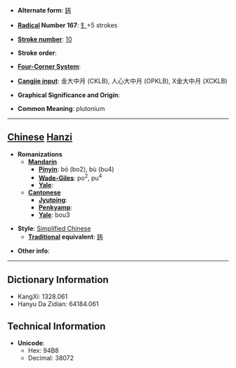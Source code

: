 * '''Alternate form''': [[鈽]]

* '''[[Wiktionary:Chinese radical index| Radical]] Number 167''': [[Wiktionary:Chinese radical index 钅|钅]]+5 strokes

* '''[[Wiktionary:Chinese total strokes index|Stroke number]]''': [[Wiktionary:Chinese total strokes index 10|10]]

* '''Stroke order''': 

* '''[[Wiktionary:Chinese four corner index|Four-Corner System]]''': 

* '''[[Wiktionary:Chinese Cangjie index|Cangjie input]]''': 金大中月 (CKLB), 人心大中月 (OPKLB), X金大中月 (XCKLB)

* '''Graphical Significance and Origin''': 

* '''Common Meaning''': plutonium

----

== [[Chinese]] [[Hanzi]] ==

* '''Romanizations'''
** '''[[Mandarin]]'''
*** '''[[Pinyin]]''': bó (bo2), bù (bu4)
*** '''[[Wade-Giles]]''': po<sup>2</sup>, pu<sup>4</sup>
*** '''[[Yale]]''': 
** '''[[Cantonese]]'''
*** '''[[Jyutping]]''':
*** '''[[Penkyamp]]''': 
*** '''[[Yale]]''': bou3

* '''Style''': [[Simplified Chinese]] 
** '''[[Traditional Chinese|Traditional]] equivalent''': [[鈽]]

* '''Other info''': 

----

== Dictionary Information ==

* KangXi: 1328.061
* Hanyu Da Zidian: 64184.061

== Technical Information ==

* '''Unicode''':
** Hex: 94B8
** Decimal: 38072